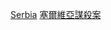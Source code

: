 {{Catnav|頁面分類|人物|各國人物|各國謀殺案受害者}}
{{Catnav|頁面分類|人物|逝世|特殊原因逝世者|謀殺受害者|各國謀殺案受害者}}
{{Catnav|頁面分類|社會|社會問題|犯罪|謀殺|謀殺受害者|各國謀殺案受害者}}
{{Catnav|頁面分類|社會|社會問題|犯罪|謀殺|各國謀殺案|塞爾維亞謀殺案}}
{{Catnav|頁面分類|社會科學|社會學|刑事學|犯罪|謀殺|各國謀殺案|塞爾維亞謀殺案}}
{{Catnav|頁面分類|社會科學|心理學|行為|犯罪|謀殺|各國謀殺案|塞爾維亞謀殺案}}

[[Category:各國謀殺案受害者|Serbia]]
[[Category:塞爾維亞謀殺案|]]
